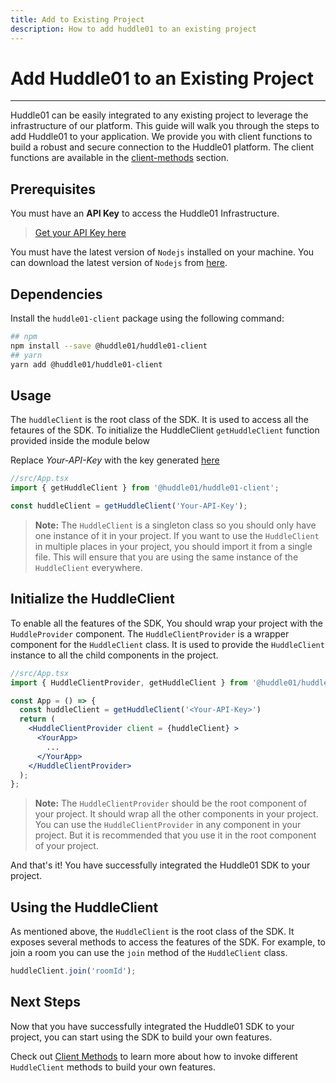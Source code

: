 ```yaml
---
title: Add to Existing Project
description: How to add huddle01 to an existing project
---
```


# Add Huddle01 to an Existing Project

---

Huddle01 can be easily integrated to any existing project to leverage the infrastructure of our platform. This guide will walk you through the steps to add Huddle01 to your application.
We provide you with client functions to build a robust and secure connection to the Huddle01 platform. The client functions are available in the [client-methods](/docs/web-sdk/methods) section.

## Prerequisites

You must have an **API Key** to access the Huddle01 Infrastructure.

> [Get your API Key here](/docs/web-sdk/api-key)

You must have the latest version of `Nodejs` installed on your machine. You can download the latest version of `Nodejs` from [here](https://nodejs.org/en/download/).

## Dependencies

Install the `huddle01-client` package using the following command:

```bash
## npm
npm install --save @huddle01/huddle01-client
## yarn
yarn add @huddle01/huddle01-client
```

## Usage

The `huddleClient` is the root class of the SDK. It is used to access all the fetaures of the SDK.
To initialize the HuddleClient `getHuddleClient` function provided inside the module below

Replace _Your-API-Key_ with the key generated [here](/docs/web-sdk/api-key)

```jsx
//src/App.tsx
import { getHuddleClient } from '@huddle01/huddle01-client';

const huddleClient = getHuddleClient('Your-API-Key');
```

> **Note:** The `HuddleClient` is a singleton class so you should only have one instance of it in your project.
> If you want to use the `HuddleClient` in multiple places in your project, you should import it from a single file.
> This will ensure that you are using the same instance of the `HuddleClient` everywhere.

## Initialize the HuddleClient

To enable all the features of the SDK, You should wrap your project with the `HuddleProvider` component.
The `HuddleClientProvider` is a wrapper component for the `HuddleClient` class. It is used to provide the `HuddleClient` instance to all the child components in the project.

```jsx
//src/App.tsx
import { HuddleClientProvider, getHuddleClient } from '@huddle01/huddle01-client';

const App = () => {
  const huddleClient = getHuddleClient('<Your-API-Key>')
  return (
    <HuddleClientProvider client = {huddleClient} >
      <YourApp>
        ...
      </YourApp>
    </HuddleClientProvider>
  );
};
```

> **Note:** The `HuddleClientProvider` should be the root component of your project.
> It should wrap all the other components in your project. You can use the `HuddleClientProvider` in any component in your project.
> But it is recommended that you use it in the root component of your project.

And that's it! You have successfully integrated the Huddle01 SDK to your project.

## Using the HuddleClient

As mentioned above, the `HuddleClient` is the root class of the SDK. It exposes several methods to access the features of the SDK.
For example, to join a room you can use the `join` method of the `HuddleClient` class.

```jsx
huddleClient.join('roomId');
```

## Next Steps

Now that you have successfully integrated the Huddle01 SDK to your project, you can start using the SDK to build your own features.

Check out [Client Methods](/docs/web-sdk/methods) to learn more about how to invoke different `HuddleClient` methods to build your own features.
